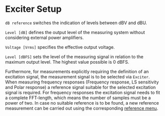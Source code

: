 # Exciter Setup

``dB reference`` switches the indication of levels between dBV and dBU.

``Level [dB]`` defines the output level of the measuring system without considering external power amplifiers.

``Voltage [Vrms]`` specifies the effective output voltage.

``Level [dBFS]`` sets the level of the measuring signal in relation to the maximum output level. The highest value possible is 0 dBFS.

Furthermore, for measurements explicitly requiring the definition of an excitation signal, the measurement signal is to be selected via ``Exciter``. When measuring frequency responses (Frequency response, LS sensitivity and Polar response) a reference signal suitable for the selected excitation signal is required. For frequency responses the excitation signal needs to fit a complete FFT-length, which means the number of samples must be a power of two. In case no suitable reference is to be found, a new reference measurement can be carried out using the corresponding [reference menu](/en/help/adda/frequency-response-reference).

